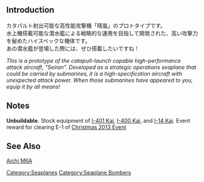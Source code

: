{{Template:Equipmentinfo
|name = Prototype Seiran (Mountain Haze)
|id = 62
|japanesename = 試製晴嵐
|icon = {{Seaplane}}
|type = Seaplane Bomber
|effect = {{Dive}}+11, {{ASW}}+6, {{Hit}}+1, {{LOS}}+6
|radius = 4
|scrap = {{Fuel}}4, {{Ammo}}5, {{Bauxite}}20
|image = <gallery type="slideshow" widths="360px" position="center" hideaddbutton="true">
Equipment62-1.png
Equipment62-2.png
Equipment62-3.png
Equipment62-4.png
</gallery>
|CAV = lime
|BBV = lime
|AV = lime
|SSV = lime
|CA = yellow
|FASTBB = yellow
|notes = Special restrictions:
*CA: [[Zara#Upgrade|Zara Kai]] only
*FBB: [[Littorio#Upgrade|Italia]] and [[Roma#Upgrade|Roma Kai]] only}}

==Introduction==
カタパルト射出可能な高性能攻撃機「晴嵐」のプロトタイプです。<br>
水上機搭載可能な潜水艦による戦略的な運用を目指して開発された、高い攻撃力を秘めたハイスペックな機体です。<br>
あの潜水艦が登場した際には、ぜひ搭載したいですね！

''This is a prototype of the catapult-launch capable high-performance attack aircraft, "Seiran".''
''Developed as a strategic operations seaplane that could be carried by submarines, it is a high-specification aircraft with unexpected attack power.''
''When those submarines have appeared to you, equip it by all means!''
==Notes==
'''Unbuildable.''' Stock equipment of [[I-401|I-401 Kai]], [[I-400|I-400 Kai]], and [[I-14|I-14 Kai]]. Event reward for clearing E-1 of [[Christmas 2013 Event]]

==See Also==
[[wikipedia:Aichi M6A|Aichi M6A]]
{{Equipmentlist}}
[[Category:Seaplanes]]
[[Category:Seaplane Bombers]]